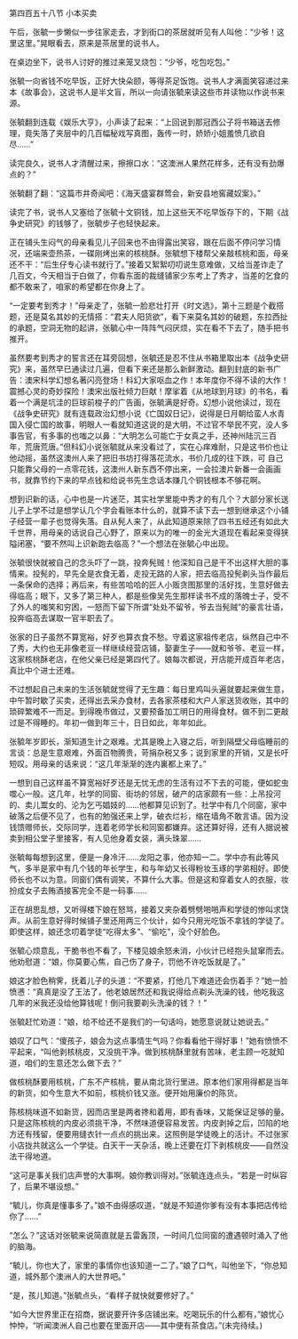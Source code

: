

第四百五十八节 小本买卖

午后，张毓一步懒似一步往家走去，才到街口的茶居就听见有人叫他：“少爷！这里这里。”晃眼看去，原来是茶居里的说书人。

在桌边坐下，说书人讨好的推过来笼叉烧包：“少爷，吃包吃包。”

张毓一向省钱不吃早饭，正好大快朵颐，等得茶足饭饱。说书人才满面笑容递过来本《故事会》，这说书人是半文盲，所以一向请张毓来读这些市井读物以作说书来源。

张毓翻到连载《娱乐大亨》，小声读了起来：“上回说到那冠西公子将书箱送去修理，竟失落了夹层中的几百幅秘戏写真图，轰传一时，娇娇小姐羞愤几欲自尽……”

读完良久，说书人才清醒过来，擦擦口水：“这澳洲人果然花样多，还有没有劲爆点的？”

张毓翻了翻：“这篇市井奇闻吧：《海天盛宴群莺会，新安县地窖藏奴案》。”

读完了书，说书人又塞给了张毓十文铜钱，加上这些天不吃早饭存下的，下期《战争史研究》的钱够了，张毓步子也轻快起来。

正在铺头生闷气的母亲看见儿子回来也不由得露出笑容，跟在后面不停问学习情况，还端来壶热茶，一碟刚烤出来的核桃酥。张毓想下楼帮父亲敲核桃和面，母亲还不干：“后生仔专心读书就行了。”接着又絮絮叨叨说生意难做，又给当差诈走了几百文，今天相当于白做了，你看东面的裁缝铺家少东考上了秀才，当差的乞食的都不敢来了，咱家的希望都在你身上了。

“一定要考到秀才！”母亲走了，张毓一脸悲壮打开《时文选》，第十三题是个截搭题，还是莫名其妙的无情搭：“君夫人阳货欲”，看下来莫名其妙的破题，东拉西扯的承题，空洞无物的起讲，张毓心中一阵阵气闷厌烦，实在看不下去了，随手把书推开。

虽然要考到秀才的誓言还在耳旁回想，张毓还是忍不住从书箱里取出本《战争史研究》来，虽然早已通读过几遍，但看下来还是那么新鲜激动。翻到封底的新书广告：澳宋科学幻想名著闪亮登场！科幻大家呕血之作！本年度你不得不读的大作！震撼心灵的奇妙探险！澳宋出版社倾力巨献！摩挲着《从地球到月球》的书名，看着一个满是坑洼的巨球前梭子的广告画，张毓满是好奇。幻想小说他读过，现在《战争史研究》就有连载政治幻想小说《亡国奴日记》，说得是日月朝给蛮人水青国入侵亡国的故事，明眼人一看就知道这说的是大明，不过官不举民不究，没人多事告官，有多事的也嗤之以鼻：“大明怎么可能亡于女真之手，还神州陆沉三百年，荒唐荒唐。”但科幻小说张毓就从来没看过了，实在心痒难耐，只是这书价也让他动摇，虽然这澳州人来了把旧书坊打得落花流水，书价几成的往下跌，可 自己只能靠父母的一点零花钱，这澳州人新东西不停出来，一会拉澳片新番一会画画书，就靠节约下来的早点钱和给说书先生念话本赚几个铜钱根本不够花啊。

想到识新的话，心中也是一片迷茫，其实社学里能中秀才的有几个？大部分家长送儿子上学不过是想学认几个字会看账本什么的，就算不读下去一想到继承这个小铺子经营一辈子也觉得失落。自从髡人来了，从此知道原来除了四书五经还有如此大千世界，用母亲的话说自己心野了，原来以为的唯一的金光大道现在看起来变得狭隘闭塞，“要不然叫上识新跑去临高？”一个想法在张毓心中出现。

张毓很快就被自己的念头吓了一跳，投奔髡贼！他深知自己是干不出这样大胆的事情来。投髡的，早先全是衣食无着，走投无路的人家，把去临高投髡剃头当作最后一条保命的选择；再后来，有些苦哈哈的匠人小贩贪图那里的活好找，生意好做去得临高；眼下，又多了第三种人，都是些像吴先生那样读书不成的落魄士子，受不了外人的嗤笑和穷困，一怒而下留下所谓“处处不留爷，爷去当髡贼”的豪言壮语，投奔临高去谋取一官半职去了。

张家的日子虽然不算宽裕，好歹也算衣食不愁。守着这家祖传老店，纵然自己中不了秀，大约也无非像老豆一样继续经营店铺，娶妻生子――就和爷爷、老豆一样，这家核桃酥老店，在他父亲已经是第四代了。娘每次都说，开店能开成百年老店，真比中个进士还难。

不过想起自己未来的生活张毓就觉得了无生趣：每日里鸡叫头遍就要起来做生意，中午暂时歇了买卖，还得出去采办食材，去各家茶楼和大户人家送货收账，其中的琐碎繁难不一而足。到得晚市做过，又要预备加工明日的用得食材。做不到二更敲过是不得睡的。年初一做到年三十，日日如此，年年如此。

张毓年岁即长，渐知道生计之艰难。尤其是晚上入寝之后，听到隔壁父母临睡前的言谈：总是生意艰难，外面百物腾贵，苛捐杂税又多；说到家里的开销，又是长吁短叹。用母亲的话来说：“这几年渐渐的连内裏都上来了。”

一想到自己这样虽不算宽裕好歹还是无忧无虑的生活有过不下去的可能，便如蛇虫噬心一般。这几年，社学的同窗、街坊的邻居，破产的店家颇有一些：上吊投河的、卖儿鬻女的、沦为乞丐娼妓的……他都算见识到了。社学中有几个同窗，家中破落之后便不见了，也有的勉强还来上学，破衣烂衫，缩在墙角不敢言语。因为没钱馈赠师长，交际同学，连着老师学长和同窗都嫌弃。这还算好得，还有人据说被卖到相公堂子里接客，有人见他身着女装，满头珠翠……

张毓每每想到这里，便是一身冷汗……龙阳之事，他亦知一二。学中亦有此等风气，多半是家中有几个钱的年长学生，和与年幼又长得粉妆玉琢的学弟相好。即使师长也不以为意。同窗们偶有调笑，不算什么大事。但是这和穿着女人的衣服，妆扮成女子去贿酒接客完全不是一码事……

正在胡思乱想，又听得楼下娘在怒骂，接着又夹杂着劈劈啪啪声和学徒的惨叫求饶声。从前生意好得时候铺子里还用两三个伙计，如今只用光吃饭不拿钱的学徒了。即使这样，娘还念叨着学徒“吃得太多”、“偷吃”，没个好脸色。

张毓心烦意乱，干脆书也不看了，下楼见娘余怒未消，小伙计已经抱头鼠窜而去。他劝慰道：“娘，你莫要心焦，自己伤了身子，罚他不许吃饭就是了。”

娘这才脸色稍霁，抚着儿子的头道：“不要紧，打他几下难道还会伤着手？”她一脸愤懑：“真真是没了王法了，他老娘居然还和我说得给点剃头洗澡的钱，他吃我这几年的米我还没给他算钱呢！倒问我要剃头洗澡的钱？！”

张毓赶忙劝道：“娘，给不给还不是我们的一句话吗，她愿意说就让她说去。”

娘叹了口气：“傻孩子，娘会为这点事情生气吗？你看看他干得好事！”她有愤愤不平起来，“叫他剥核桃皮，又没挑干净。做到核桃酥里就有苦味，老主顾一吃就知道，咱们的生意还怎么做下去？”

做核桃酥要用核桃，广东不产核桃，要从南北货行里进。原本他们家用得都是当年的新货，如今生意大不如前，核桃价钱又涨。便开始用廉价的陈货。

陈核桃味道不如新货，因而店里是两者搀和着用，即有香味，又能保证足够的量。只是这陈核桃的内皮必须挑干净，不然味道便容易发苦。内皮剥掉之后，凹陷的地方还有残留，便要用缝衣针一点点的挑出来。这照例是学徒晚上的活计。不过张家小店拢共就这么一个学徒。白天干一天杂活，晚上还要在灯下剥核桃皮――自然没法干得地道。

“这可是事关我们店声誉的大事啊。娘你教训得对。”张毓连连点头，“若是一时纵容了，后果不堪设想。”

“毓儿，你真是懂事多了。”娘不由得感叹道，“就是不知道你爹有没有本事把店传给你了……”

“怎么？”这话对张毓来说简直就是五雷轰顶，一时间几位同窗的遭遇顿时涌入了他的脑海。

“毓儿，你也大了，家里的事情你也该知道一二了。”娘了口气，叫他坐下，“你总知道，城外那个澳洲人的大世界吧。”

“是，孩儿知道。”张毓点头，“看样子就快就要修好了。”

“如今大世界里正在招商，据说要开许多店铺出来。吃喝玩乐的什么都有，”娘忧心忡忡，“听闻澳洲人自己也要在里面开店――其中便有茶食店。”(未完待续。)

